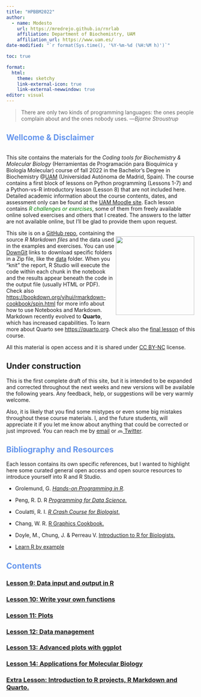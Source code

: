 ```yaml
---
title: "HPBBM2022"
author: 
  - name: Modesto
    url: https://mredrejo.github.io/rnrlab
    affiliation: Department of Biochemistry, UAM
    affiliation_url: https://www.uam.es/
date-modified: "`r format(Sys.time(), '%Y-%m-%d (%H:%M h)')`"

toc: true

format:
  html:
    theme: sketchy
    link-external-icon: true
    link-external-newwindow: true
editor: visual
---
```


> There are only two kinds of programming languages: the ones people complain about and the ones nobody uses. ---*Bjarne Stroustrup*

## [Wellcome & Disclaimer]{style="color:cornflowerblue"}

::: {#p style="float: left; position: relative; top: 0px; padding: 0px;"}
This site contains the materials for the *Coding tools for Biochemistry & Molecular Biology* (Herramientas de Programación para Bioquímica y Biología Molecular) course of fall 2022 in the Bachelor's Degree in Biochemistry \@[UAM](www.uam.es) (Universidad Autónoma de Madrid, Spain). The course contains a first block of lessons on Python programming (Lessons 1-7) and a Python-vs-R introductory lesson (Lesson 8) that are not included here. Detailed academic information about the course contents, dates, and assessment only can be found at the [UAM Moodle site](https://moodle.uam.es/). Each lesson contains [*R challenges or exercises*]{style="color:green"}, some of them from freely available online solved exercises and others that I created. The answers to the latter are not available online, but I'll be glad to provide them upon request.
:::

::: {style="float: right; position: relative; top: 0px; padding: 3px;"}
![](HPBBM2022.png){width="209"}
:::

This site is on a [GitHub repo](https://github.com/mredrejo/HPBBM2022), containing the source *R Markdown files* and the data used in the examples and exercises. You can use [DownGit](https://yehonal.github.io/DownGit/#/home) links to download specific folders in a Zip file, like the [data](https://minhaskamal.github.io/DownGit/#/home?url=https://github.com/mredrejo/HPBBM2022/tree/main/data) folder. When you "knit" the report, R Studio will execute the code within each chunk in the notebook and the results appear beneath the code in the output file (usually HTML or PDF). Check also <https://bookdown.org/yihui/rmarkdown-cookbook/spin.html> for more info about how to use Notebooks and Markdown. Markdown recently evolved to **Quarto**, which has increased capabilities. To learn more about Quarto see <https://quarto.org>. Check also the [final lesson](Lesson_E_markdown/E_markdown.html) of this course.

All this material is open access and it is shared under [CC BY-NC](https://creativecommons.org/licenses/by-nc/2.0/) license.

::: callout-warning
## Under construction
:::

This is the first complete draft of this site, but it is intended to be expanded and corrected throughout the next weeks and new versions will be available the following years. Any feedback, help, or suggestions will be very warmly welcome.

Also, it is likely that you find some mistypes or even some big mistakes throughout these course materials. I, and the future students, will appreciate it if you let me know about anything that could be corrected or just improved. You can reach me by [email](mailto::modesto.redrejo@uam.es) or [![](index_files/tw.png "@mredrejo"){width="14" height="11"} Twitter](https://twitter.com/mredrejo "Twitter").

## [Bibliography and Resources]{style="color:cornflowerblue"}

Each lesson contains its own specific references, but I wanted to highlight here some curated general open access and open source resources to introduce yourself into R and R Studio.

-   Grolemund, G. [*Hands-on Programming in R*](https://rstudio-education.github.io/)*.*

-   Peng, R. D. R [*Programming for Data Science.*](https://bookdown.org/rdpeng/rprogdatascience/)

-   Coulatti, R. I. [*R Crash Course for Biologist*.](https://github.com/ColauttiLab/RCrashCourse_Book)

-   Chang, W. R. [R Graphics Cookbook.](https://r-graphics.org/)

-   Doyle, M., Chung, J. & Perreau V. [Introduction to R for Biologists.](https://melbournebioinformatics.github.io/r-intro-biologists/intro_r_biologists.html)

-   [Learn R by example](https://www.learnbyexample.org/r/)

## [Contents]{style="color:cornflowerblue"}

### [Lesson 9: Data input and output in R](Lesson_9_input_output/9_input_output.html)

### [Lesson 10: Write your own functions](Lesson_10_Functions/10_Functions.html)

### [Lesson 11: Plots](Lesson_11_plots/11_basicplotting.html)

### [Lesson 12: Data management](Lesson_12_data_management/12_adv_data_management.html)

### [Lesson 13: Advanced plots with ggplot](Lesson_13_ggplot/13_ggplotting.html)

### [Lesson 14: Applications for Molecular Biology](Lesson_14_R_for_molbiol/14_R4bqbm.html)

### [Extra Lesson: Introduction to R projects, R Markdown and Quarto.](Lesson_E_markdown/E_markdown.html)
